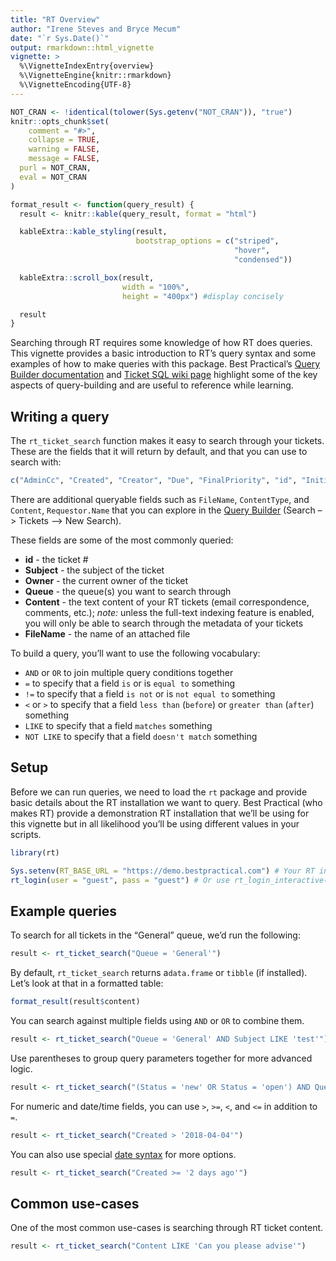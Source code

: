```yaml
---
title: "RT Overview"
author: "Irene Steves and Bryce Mecum"
date: "`r Sys.Date()`"
output: rmarkdown::html_vignette
vignette: >
  %\VignetteIndexEntry{overview}
  %\VignetteEngine{knitr::rmarkdown}
  %\VignetteEncoding{UTF-8}
---
```


```r
NOT_CRAN <- !identical(tolower(Sys.getenv("NOT_CRAN")), "true")
knitr::opts_chunk$set(
	comment = "#>",
	collapse = TRUE,
	warning = FALSE,
	message = FALSE,
  purl = NOT_CRAN,
  eval = NOT_CRAN
)
```

```r
format_result <- function(query_result) {
  result <- knitr::kable(query_result, format = "html")

  kableExtra::kable_styling(result,
                            bootstrap_options = c("striped",
                                                  "hover",
                                                  "condensed"))

  kableExtra::scroll_box(result,
                         width = "100%",
                         height = "400px") #display concisely

  result
}
```

Searching through RT requires some knowledge of how RT does queries. This vignette provides a basic introduction to RT's query syntax and some examples of how to make queries with this package. Best Practical's [Query Builder documentation](https://docs.bestpractical.com/rt/4.4.0/query_builder.html) and [Ticket SQL wiki page](https://rt-wiki.bestpractical.com/wiki/TicketSQL) highlight some of the key aspects of query-building and are useful to reference while learning.

## Writing a query

The `rt_ticket_search` function makes it easy to search through your tickets. These are the fields that it will return by default, and that you can use to search with:

```r
c("AdminCc", "Created", "Creator", "Due", "FinalPriority", "id", "InitialPriority", "LastUpdated", "Owner", "Priority", "Queue", "Requestors", "Resolved", "Started", "Starts", "Status", "Subject", "TimeEstimated", "TimeLeft", "TimeWorked", "Told", "CF.{NAME_OF_CUSTOM_FIELD}")
```

There are additional queryable fields such as `FileName`, `ContentType`, and `Content`, `Requestor.Name` that you can explore in the [Query Builder](https://docs.bestpractical.com/rt/4.4.0/query_builder.html) (Search --> Tickets --> New Search). 

These fields are some of the most commonly queried:

- **id** - the ticket #
- **Subject** - the subject of the ticket
- **Owner** - the current owner of the ticket
- **Queue** - the queue(s) you want to search through
- **Content** - the text content of your RT tickets (email correspondence, comments, etc.); _note:_ unless the full-text indexing feature is enabled, you will only be able to search through the metadata of your tickets
- **FileName** - the name of an attached file

To build a query, you'll want to use the following vocabulary:

- `AND` or `OR` to join multiple query conditions together
- `=` to specify that a field `is` or is `equal to` something
- `!=` to specify that a field `is not` or is `not equal to` something
- `<` or `>` to specify that a field `less than` (`before`) or `greater than` (`after`) something
- `LIKE` to specify that a field `matches` something
- `NOT LIKE` to specify that a field `doesn't match` something

## Setup

Before we can run queries, we need to load the `rt` package and provide basic details about the RT installation we want to query.
Best Practical (who makes RT) provide a demonstration RT installation that we'll be using for this vignette but in all likelihood you'll be using different values in your scripts.

```r
library(rt)

Sys.setenv(RT_BASE_URL = "https://demo.bestpractical.com") # Your RT installation's URL (where you log in)
rt_login(user = "guest", pass = "guest") # Or use rt_login_interactive()
```

## Example queries

To search for all tickets in the "General" queue, we'd run the following:

```r
result <- rt_ticket_search("Queue = 'General'")
```

By default, `rt_ticket_search` returns a`data.frame` or `tibble` (if installed). 
Let's look at that in a formatted table:

```r
format_result(result$content)
```

You can search against multiple fields using `AND` or `OR` to combine them.

```r
result <- rt_ticket_search("Queue = 'General' AND Subject LIKE 'test'")
```

Use parentheses to group query parameters together for more advanced logic.

```r
result <- rt_ticket_search("(Status = 'new' OR Status = 'open') AND Queue = 'General'")
```

For numeric and date/time fields, you can use `>`, `>=`, `<`, and `<=` in addition to `=`.

```r
result <- rt_ticket_search("Created > '2018-04-04'")
```

You can also use special [date syntax](https://rt-wiki.bestpractical.com/wiki/TicketSQL#Date_Syntax) for more options.

```r
result <- rt_ticket_search("Created >= '2 days ago'")
```

## Common use-cases

One of the most common use-cases is searching through RT ticket content. 

```r
result <- rt_ticket_search("Content LIKE 'Can you please advise'")
```
